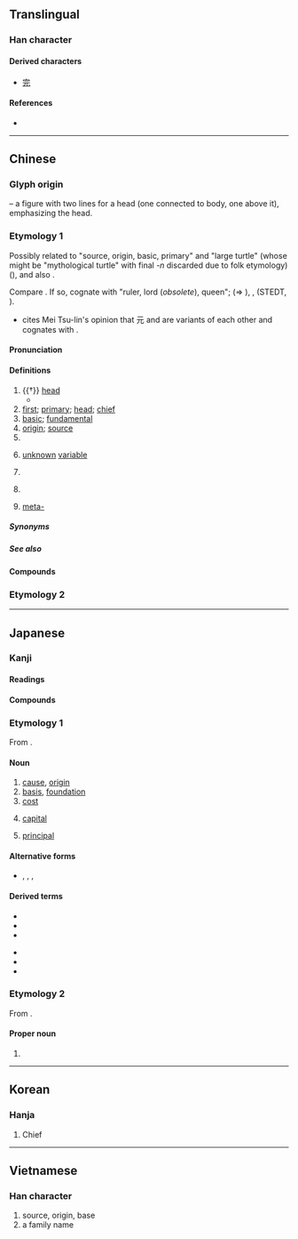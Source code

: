 {{also|兀|示|亓}}
{{character info/new}}
==Translingual==
{{stroke order}}

===Han character===
{{Han char|rn=10|rad=儿|as=02|sn=4|four=10211|canj=MMU|ids=⿱一兀,⿱二儿}}

====Derived characters====
* [[完]]

====References====
* {{Han ref|kx=0123.060|dkj=01340|dj=0258.030|hdz=10264.060|uh=5143}}

----

==Chinese==
{{zh-forms}}
{{zh-wp}}

===Glyph origin===
{{Han etyl}}
{{liushu|p}} – a figure with two lines {{zh-l|*二}} for a head (one connected to body, one above it), emphasizing the head.

===Etymology 1===
Possibly related to {{och-l|原}} "source, origin, basic, primary" and {{och-l|黿}} "large turtle" (whose {{w|back-formation}} might be {{och-l|鰲}} "mythological turtle" with final ''-n'' discarded due to folk etymology) ({{zh-ref|Schuessler, 2007}}), and also {{och-l|高}}.

Compare {{cog|tbq-pro|*m~s-gaw||head}}. If so, cognate with {{och-l|后}} "ruler, lord (''obsolete''), queen"; {{cog|bo|མགོ||head, summit, beginning}} (⇒ {{m|bo|མགོ.དཔོན||headman}}), {{cog|grt|sko ||skull}}, {{cog|tji|kho⁵⁵ pa⁵⁵||head}} (STEDT, {{zh-ref|Schuessler, 2007}}). 
*{{zh-ref|Thurgood (1985)}} cites Mei Tsu-lin's opinion that 元 and {{och-l|君}} are variants of each other and cognates with {{cog|bo|མགོན||protector; master; lord}}.

====Pronunciation====
{{zh-pron
|m=yuán
|m-s=
|c=jyun4
|c-t=
|g=
|h=pfs=ngièn/ngiàn;gd=ngian2
|j=
|mb=ngṳ̂ing
|md=nguòng
|mn=goân
|mn-t=nguang5/nguêng5/ngang5
|mn-t_note=nuang5 - Shantou; nguêng5 - Chaozhou; ngang5 - used in {{zh-l|*開元}}
|w=3nyoe,3hhyoe
|x=
|mc=y
|oc=y
|ma=y
|cat=n,a,pn,cls
}}

====Definitions====
{{zh-hanzi}}

# {{†}} [[head]]
#* {{zh-syn|頭}}
# [[first]]; [[primary]]; [[head]]; [[chief]]
# [[basic]]; [[fundamental]]
# [[origin]]; [[source]]
# {{zh-classifier|[[yuan]] or [[dollar]]s}}
# {{lb|zh|mathematics}} [[unknown]] [[variable]]
# {{zh-div|朝}} {{w|Yuan Dynasty}}
# {{surname|lang=zh}}
# {{lb|zh|prefix}} [[meta-]]

=====Synonyms=====
{{zh-dial}}

=====See also=====
{{zh-Chinese dynasties}}

====Compounds====
{{zh-der|元寶|元旦|元件|元老|元年|元配|元氣|元日|元首|元帥|元素|元素符號|元宵|元宵節|元凶|元勳|元魚|元月|一元|一元化|一元大武|一元復始|一元論|一元酸|七元|三元|三元及第|三元合金|三朝元老|上元|上元節|下元|下元節|中元|中元普渡|中元節|中狀元|主元音|乾元|二元論|二元運算|二元酸|五燈會元|亞元|位元|位元組|低元音|住宅單元|倪元璐|傷元氣|元世祖|元元|元元本本|元功|元勛|元化|元史|元后|元君|元命|元和|元和腳|元和體|元四大家|元因|元士|元夜|元太宗|元太祖|元好問|元妃|元始|元始天尊|元子|元宰|元寶楓|元尚篇|元微之|元惡|元惡大奸|元惡大憝|元戎|元智大學|元曲|元書紙|元會|元服|元朝|元本|元燈|元生代|元白|元祕史|元神|元稹|元精|元結|元緒|元老院|元聖|元色|元謀猿人|元辰|元雜劇|元音|元麥|元龍高臥|光電元件|八元|公元|冊府元龜|分渾元|前元音|包元兒|化學元素|半低元音|半元音|半合元音|半閉元音|半開元音|半高元音|南元|合口元音|合金元素|喪元|單元|單元劇|單元音|圓脣元音|坤元|壓倒元白|壽元|夏元瑜|多元化|多元性|多元論|大三元|大元帥|大春元|大秋元|大經元|太元|央元音|字元|宋元學案|尖元音|展脣元音|後元音|復元|微量元素|戴表元|捲舌元音|掄元|控制單元|搖元宵|改元|數元|新元史|新紀元|易元吉|春元演習|晉元帝|曆元|會元|未知元|朱元璋|李元簇|柳宗元|案元|梁元帝|標準元音|歐元|歐洲美元|歸元|殿元|汪元量|油元|泰元|混元|渾元|狀元|狀元及第|狀元籌|狀元紅|狀元餅|當元|省元|真元|萬元戶|稀土元素|程元振|糕元寶|紀元|經元|美元|腎元|膠元蛋白|舌尖元音|舌面元音|華元|蔡元培|虎體元斑|補元氣|複元音|複合元音|西元|西曆紀元|解元|記憶單元|謝晉元|貢元|趙元任|趙元昊|連中三元|還元返本|鄭元和|酈道元|重元素|金屬元素|鉤元提要|銀元|開元|開元禮|開元通寶|開元錄|開元雜報|開口元音|開國元勛|關元|阮元|降元音|隱生元|顏元|顯生元|養元|高元音|黎元|黎元洪|鼎元|鼎元之分|鼻化元音|元謀|茶元|禮元|天元|協元}}

===Etymology 2===
{{zh-see|圓|ss}}
{{zh-cat|Beginning|Money}}

----

==Japanese==

===Kanji===
{{ja-kanji|grade=2|rs=儿02}}

====Readings====
{{ja-readings
|goon=ごん
|kanon=げん
|toon=がん
|kun=もと-, こうべ-
|nanori=はじめ
}}

====Compounds====
{{col3-u|ja
|{{ja-r|元気|げんき}}
|{{ja-r|元凶|げんきょう}}
|{{ja-r|元金|がんきん}}
|{{ja-r|元号|げんごう}}
|{{ja-r|元日|がんじつ}}
|{{ja-r|元首|げんしゅ}}, {{ja-r|元%首|もと%くび}}
|{{ja-r|元帥|げんすい}}
|{{ja-r|元%祖|がん%そ}}
|{{ja-r|元素|げんそ}}
|{{ja-r|元旦|がんたん}}
|{{ja-r|元朝|がんちょう}}, {{ja-r|元朝|げんちょう}}
|{{ja-r|元服|げんぷく}}
|{{ja-r|元本|がんぽん}}
|{{ja-r|元来|がんらい}}
|{{ja-r|元悪|げんあく}}
|{{ja-r|元%価|げん%か}}
|{{ja-r|元兇|げんきょう}}
|{{ja-r|元勲|げんくん}}
|{{ja-r|元軍|げんぐん}}
|{{ja-r|元元|もともと}}, {{ja-r|元々|もともと}}
|{{ja-r|元高|もとだか}}
|{{ja-r|元三|^もとみ}}
|{{ja-r|元始|げんし}}
|{{ja-r|元%手|もと%で}}
|{{ja-r|元鞘|もとさや}}
|{{ja-r|元職|げんしょく}}
|{{ja-r|元栓|もとせん}}
|{{ja-r|元%値|もと%ね}}
|{{ja-r|元%帳|もと%ちょう}}
|{{ja-r|元%締|もと%じ}}
|{{ja-r|元%入%金|もと%にゅう%きん}}
|{{ja-r|元年|がんねん}}
|{{ja-r|元標|げんぴょう}}
|{{ja-r|元方|もとかた}}
|{{ja-r|元利|がんり}}
|{{ja-r|元老|げんろう}}
|{{ja-r|元禄|げんろく}}
|{{ja-r|元寇|げんこう}}
|{{ja-r|お手%元|おて%もと}}, {{ja-r|御手%元|おて%もと}}
}}

===Etymology 1===
{{ja-kanjitab|もと|yomi=k}}
From {{inh|ja|jpx-pro|*mətə}}.

====Noun====
{{ja-noun|もと}}

# [[cause]], [[origin]]
# [[basis]], [[foundation]]
# [[cost]]
#: {{ja-usex|元がとれる|もと が とれる|to be able to cover the cost}}
# {{lb|ja|finance|sort=もと}} [[capital]]
# [[principal]]

====Alternative forms====
* {{l|ja|本}}, {{l|ja|原}}, {{l|ja|基}}, {{l|ja|素}}

====Derived terms====
{{der-top}}
* {{l|ja|もとに}}
* {{l|ja|元は}}
* {{l|ja|元より}}
{{der-mid}}
* {{l|ja|元売り}}
* {{l|ja|元結い}}
* {{l|ja|元通り}}
{{der-bottom}}

===Etymology 2===
From {{ja-r|始め|はじめ|beginning}}.

====Proper noun====
{{ja-pos|はじめ|proper}}

# {{given name|male|lang=ja|sort=はじめ}}

----

==Korean==

===Hanja===
{{ko-hanja/new|으뜸|원}}

# Chief

----

==Vietnamese==

===Han character===
{{vi-hantu|[[nguyên]]|rs=儿02}}

# source, origin, base
# a family name